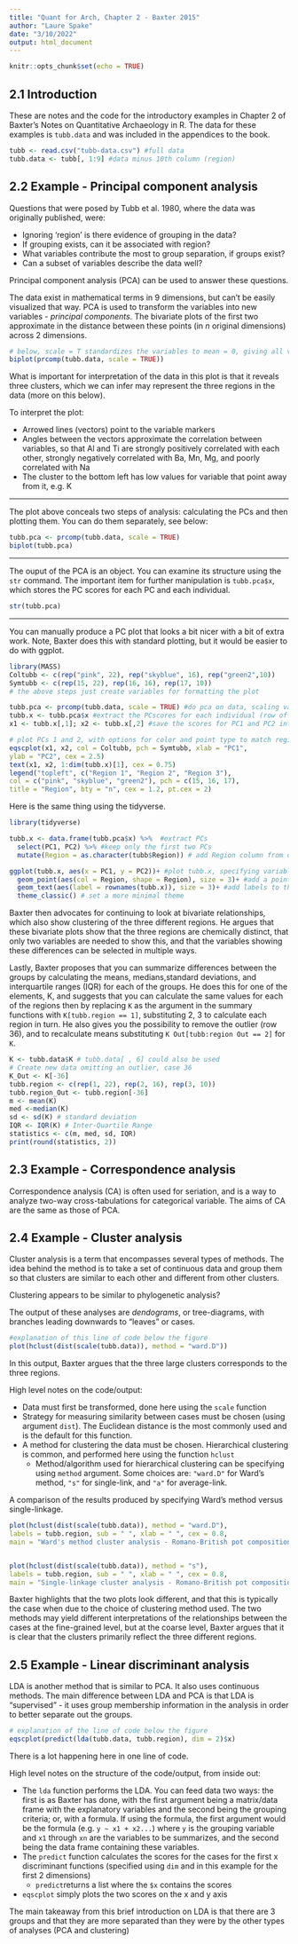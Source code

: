 ```yaml
---
title: "Quant for Arch, Chapter 2 - Baxter 2015"
author: "Laure Spake"
date: "3/10/2022"
output: html_document
---
```


```r
knitr::opts_chunk$set(echo = TRUE)
```

## 2.1  Introduction

These are notes and the code for the introductory examples in Chapter 2 of Baxter's Notes on Quantitative Archaeology in R. The data for these examples is `tubb.data` and was included in the appendices to the book.

```r

tubb <- read.csv("tubb-data.csv") #full data
tubb.data <- tubb[, 1:9] #data minus 10th column (region)

```

## 2.2  Example - Principal component analysis

Questions that were posed by Tubb et al. 1980, where the data was originally published, were: 

* Ignoring 'region' is there evidence of grouping in the data?
* If grouping exists, can it be associated with region?
* What variables contribute the most to group separation, if groups exist?
* Can a subset of variables describe the data well?

Principal component analysis (PCA) can be used to answer these questions.

The data exist in mathematical terms in 9 dimensions, but can't be easily visualized that way. PCA is used to transform the variables into new variables - *principal components*. The bivariate plots of the first two approximate in the distance between these points (in *n* original dimensions) across 2 dimensions.

```r
# below, scale = T standardizes the variables to mean = 0, giving all variables equal weight
biplot(prcomp(tubb.data, scale = TRUE)) 
```

What is important for interpretation of the data in this plot is that it reveals three clusters, which we can infer may represent the three regions in the data (more on this below). 

To interpret the plot: 

* Arrowed lines (vectors) point to the variable markers
* Angles between the vectors approximate the correlation between variables, so that Al and Ti are strongly positively correlated with each other, strongly negatively correlated with Ba, Mn, Mg, and poorly correlated with Na
* The cluster to the bottom left has low values for variable that point away from it, e.g. K

--- 

The plot above conceals two steps of analysis: calculating the PCs and then plotting them. You can do them separately, see below:

```r

tubb.pca <- prcomp(tubb.data, scale = TRUE)
biplot(tubb.pca)

```

----

The ouput of the PCA is an object. You can examine its structure using the `str` command. The important item for further manipulation is `tubb.pca$x`, which stores the PC scores for each PC and each individual.

```r

str(tubb.pca)

```

----

You can manually produce a PC plot that looks a bit nicer with a bit of extra work. Note, Baxter does this with standard plotting, but it would be easier to do with ggplot. 

```r
library(MASS)
Coltubb <- c(rep("pink", 22), rep("skyblue", 16), rep("green2",10))
Symtubb <- c(rep(15, 22), rep(16, 16), rep(17, 10))
# the above steps just create variables for formatting the plot

tubb.pca <- prcomp(tubb.data, scale = TRUE) #do pca on data, scaling variables
tubb.x <- tubb.pca$x #extract the PCscores for each individual (row of df)
x1 <- tubb.x[,1]; x2 <- tubb.x[,2] #save the scores for PC1 and PC2 into two vectors

# plot PCs 1 and 2, with options for color and point type to match region, adjust legend to match
eqscplot(x1, x2, col = Coltubb, pch = Symtubb, xlab = "PC1",
ylab = "PC2", cex = 2.5)
text(x1, x2, 1:dim(tubb.x)[1], cex = 0.75)
legend("topleft", c("Region 1", "Region 2", "Region 3"),
col = c("pink", "skyblue", "green2"), pch = c(15, 16, 17),
title = "Region", bty = "n", cex = 1.2, pt.cex = 2)
```


Here is the same thing using the tidyverse. 

```r
library(tidyverse)

tubb.x <- data.frame(tubb.pca$x) %>%  #extract PCs
  select(PC1, PC2) %>% #keep only the first two PCs
  mutate(Region = as.character(tubb$Region)) # add Region column from original tubb data

ggplot(tubb.x, aes(x = PC1, y = PC2))+ #plot tubb.x, specifying variables to use
  geom_point(aes(col = Region, shape = Region), size = 3)+ #add a point layer and set color and shape of the point for each of values of Region, and increase the size of the points
  geom_text(aes(label = rownames(tubb.x)), size = 3)+ #add labels to the points and make them smaller
  theme_classic() # set a more minimal theme

```

Baxter then advocates for continuing to look at bivariate relationships, which also show clustering of the three different regions. He argues that these bivariate plots show that the three regions are chemically distinct, that only two variables are needed to show this, and that the variables showing these differences can be selected in multiple ways. 


Lastly, Baxter proposes that you can summarize differences between the groups by calculating the means, medians,standard deviations, and interquartile ranges (IQR) for each of the groups. He does this for one of the elements, K, and suggests that you can calculate the same values for each of the regions then by replacing `K` as the argument in the summary functions with `K[tubb.region == 1]`, substituting 2, 3 to calculate each region in turn. He also gives you the possibility to remove the outlier (row 36), and to recalculate means substituting `K Out[tubb:region Out == 2]` for `K`.


```r
K <- tubb.data$K # tubb.data[ , 6] could also be used
# Create new data omitting an outlier, case 36
K_Out <- K[-36]
tubb.region <- c(rep(1, 22), rep(2, 16), rep(3, 10))
tubb.region_Out <- tubb.region[-36]
m <- mean(K)
med <-median(K)
sd <- sd(K) # standard deviation
IQR <- IQR(K) # Inter-Quartile Range
statistics <- c(m, med, sd, IQR)
print(round(statistics, 2))
```


## 2.3  Example - Correspondence analysis

Correspondence analysis (CA) is often used for seriation, and is a way to analyze two-way cross-tabulations for categorical variable. The aims of CA are the same as those of PCA.


## 2.4  Example - Cluster analysis

Cluster analysis is a term that encompasses several types of methods. The idea behind the method is to take a set of continuous data and group them so that clusters are similar to each other and different from other clusters. 

Clustering appears to be similar to phylogenetic analysis?

The output of these analyses are *dendograms*, or tree-diagrams, with branches leading downwards to "leaves" or cases. 

```r

#explanation of this line of code below the figure 
plot(hclust(dist(scale(tubb.data)), method = "ward.D")) 

```

In this output, Baxter argues that the three large clusters corresponds to the three regions.

High level notes on the code/output:

* Data must first be transformed, done here using the `scale` function
* Strategy for measuring similarity between cases must be chosen (using argument `dist`). The Euclidean distance is the most commonly used and is the default for this function.
* A method for clustering the data must  be chosen. Hierarchical clustering is common, and performed here using the function `hclust`
  * Method/algorithm used for hierarchical clustering can be specifying using `method` argument. Some choices are: `"ward.D"` for Ward's method, `"s"` for single-link, and `"a"` for average-link. 
  

A comparison of the results produced by specifying Ward's method versus single-linkage.

```r

plot(hclust(dist(scale(tubb.data)), method = "ward.D"), 
labels = tubb.region, sub = " ", xlab = " ", cex = 0.8,
main = "Ward's method cluster analysis - Romano-British pot compositions")


plot(hclust(dist(scale(tubb.data)), method = "s"),
labels = tubb.region, sub = " ", xlab = " ", cex = 0.8,
main = "Single-linkage cluster analysis - Romano-British pot compositions")

```
Baxter highlights that the two plots look different, and that this is typically the case when due to the choice of clustering method used. The two methods may yield different interpretations of the relationships between the cases at the fine-grained level, but at the coarse level, Baxter argues that it is clear that the clusters primarily reflect the three different regions. 


## 2.5  Example - Linear discriminant analysis

LDA is another method that is similar to PCA. It also uses continuous methods. The main difference between LDA and PCA is that LDA is "supervised" - it uses group membership information in the analysis in order to better separate out the groups. 

```r

# explanation of the line of code below the figure
eqscplot(predict(lda(tubb.data, tubb.region), dim = 2)$x)

```

There is a lot happening here in one line of code. 

High level notes on the structure of the code/output, from inside out:

* The `lda` function performs the LDA. You can feed data two ways: the first is as Baxter has done, with the first argument being a matrix/data frame with the explanatory variables and the second being the grouping criteria; or, with a formula. If using the formula, the first argument would be the formula (e.g. `y ~ x1 + x2...`) where `y` is the grouping variable and `x1` through `xn` are the variables to be summarizes, and the second being the data frame containing these variables.
* The `predict` function calculates the scores for the cases for the first x discriminant functions (specified using `dim` and in this example for the first 2 dimensions)
  * `predict`returns a list where the `$x` contains the scores
* `eqscplot` simply plots the two scores on the x and y axis 

The main takeaway from this brief introduction on LDA is that there are 3 groups and that they are more separated than they were by the other types of analyses (PCA and clustering)
